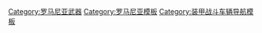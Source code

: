 {{Navbox
|name  = 二战后罗马尼亚装甲战斗车辆
|title = [[二战]]后{{Flag|罗马尼亚}}的装甲战斗车辆
|tracking = <includeonly>no</includeonly>
|image =[[File:Flag_of_Romania.svg|130px]][[File:Statul Major General.png|130px]]
|listclass = hlist
|above = [[罗马尼亚武装部队]]

|titlestyle = color: Black;background: #999966;
|abovestyle = color: Black;background: #ddb;
|groupstyle = color: Black;background: #ddb;
|belowstyle = color: Black;background: #ddb;

|group1 = [[中型坦克]]
|list1 =
*[[四号坦克|T-4]]
*[[豹式坦克|T-5]]
*[[T-34坦克|T-34]]

|group2  = [[主战坦克]]
|list2  = 
*[[T-55]]
*[[T-72]]
*{{tsl|ro|TR-580}}
*[[TR-85]]
*[[TR-125]]<sup>o</sup>

|group4  = [[装甲输送车]]
|list4  = 
*[[BTR-40]]
*{{tsl|en|BTR-50}}
*[[BTR-60]]
*{{tsl|en|BTR-152}}
*{{tsl|en|MT-LB}}
*{{tsl|en|MLVM}}
*{{tsl|en|Mamba APC|Mamba装甲车}}
*{{tsl|ro|TAB-71}}
*{{tsl|ro|TAB-77}}
*{{tsl|ro|B33 Zimbru}}
*[[食人鱼装甲车|食人鱼IIIC]]
*{{tsl|en|TAB-63}}<sup>o</sup>
*{{tsl|ro|RN-94}}<sup>o</sup>

|group5  = [[步兵战车]]
|list5  = 
*[[MLI-84步兵战车|MLI-84]]

|group6  = [[自行火炮]]
|list6  =
*[[野蜂式自行火炮|野蜂]]
*{{tsl|en|2S1 Gvozdika|2S1郁金香}}
*[[Model 89]]

|group7  = [[多管火箭炮]]
|list7  = 
*{{tsl|en|RM-51|R-2}}
*[[BM-21火箭炮|BM-21“冰雹”]]
*[[APR-21]]
*[[APR-40]]
*{{tsl|en|LAROM}}
*{{tsl|ro|APR Aurora}}<sup>o</sup>

|group8  = [[自行反坦克炮]]/[[突击炮]]
|list8  = 
*[[三号突击炮|TAs T3]]
*[[四号驅逐戰車|TAs T4]]
*[[SU-76]]
*[[SU-100]]
*[[iSU-152]]
*{{tsl|en|2S1 Gvozdika|2S1“康乃馨”}}

|group9  = [[自行防空系统]]
|list9 = 
*[[ZSU-57-2]]
*[[猎豹式防空坦克]]
*[[SA-6导弹|2K12“立方体”]]
*[[SA-8|9K33“黄蜂”]]
*{{tsl|en|CA-95}}

|group10 = [[弹道导弹]]
|list10 =
*[[飞毛腿导弹|R-11/R-17飞毛腿导弹]]
*{{tsl|en|2K6 Luna}}
*{{tsl|en|9K52 Luna-M}}

|below =<sup>o</sup>表示'''原型车'''
}}
<noinclude>
[[Category:罗马尼亚武器]]
[[Category:罗马尼亚模板]]
[[Category:装甲战斗车辆导航模板]]
</noinclude>